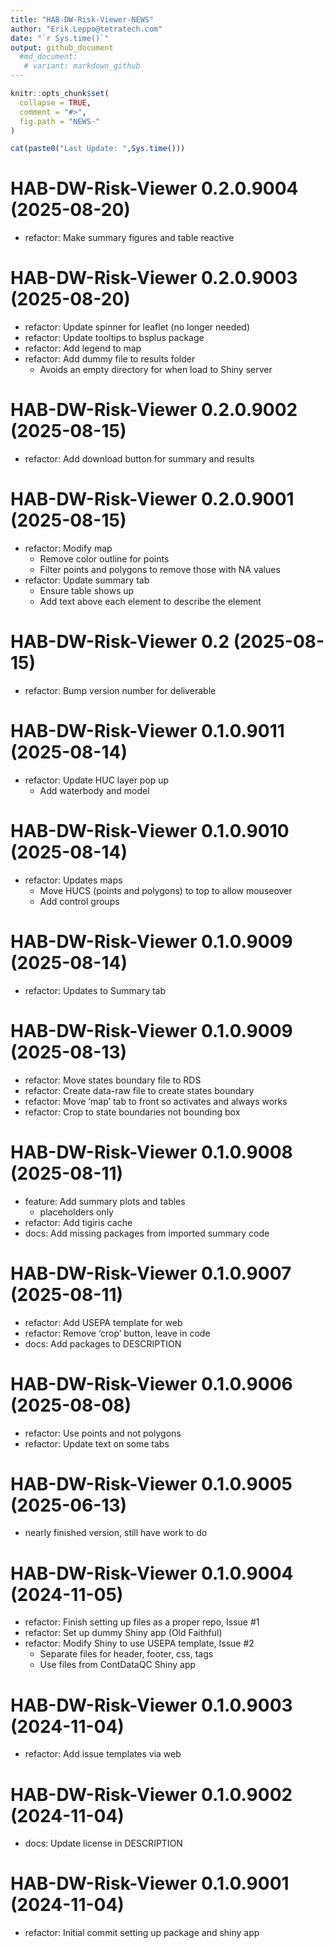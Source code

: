 ```yaml
---
title: "HAB-DW-Risk-Viewer-NEWS"
author: "Erik.Leppo@tetratech.com"
date: "`r Sys.time()`"
output: github_document
  #md_document:
   # variant: markdown_github
---
```


<!-- NEWS.md is generated from NEWS.Rmd. Please edit that file -->

```r
knitr::opts_chunk$set(
  collapse = TRUE,
  comment = "#>",
  fig.path = "NEWS-"
)
```

```r
cat(paste0("Last Update: ",Sys.time()))
```

# HAB-DW-Risk-Viewer 0.2.0.9004 (2025-08-20)

* refactor: Make summary figures and table reactive

# HAB-DW-Risk-Viewer 0.2.0.9003 (2025-08-20)

* refactor: Update spinner for leaflet (no longer needed)
* refactor: Update tooltips to bsplus package
* refactor: Add legend to map
* refactor: Add dummy file to results folder
    + Avoids an empty directory for when load to Shiny server

# HAB-DW-Risk-Viewer 0.2.0.9002 (2025-08-15)

* refactor: Add download button for summary and results

# HAB-DW-Risk-Viewer 0.2.0.9001 (2025-08-15)

* refactor: Modify map
    + Remove color outline for points
    + Filter points and polygons to remove those with NA values
* refactor: Update summary tab
    + Ensure table shows up
    + Add text above each element to describe the element

# HAB-DW-Risk-Viewer 0.2 (2025-08-15)

* refactor: Bump version number for deliverable

# HAB-DW-Risk-Viewer 0.1.0.9011 (2025-08-14)

* refactor: Update HUC layer pop up
    + Add waterbody and model

# HAB-DW-Risk-Viewer 0.1.0.9010 (2025-08-14)

* refactor: Updates maps
    + Move HUCS (points and polygons) to top to allow mouseover
    + Add control groups

# HAB-DW-Risk-Viewer 0.1.0.9009 (2025-08-14)

* refactor: Updates to Summary tab

# HAB-DW-Risk-Viewer 0.1.0.9009 (2025-08-13)

* refactor: Move states boundary file to RDS
* refactor: Create data-raw file to create states boundary
* refactor: Move 'map' tab to front so activates and always works
* refactor: Crop to state boundaries not bounding box

# HAB-DW-Risk-Viewer 0.1.0.9008 (2025-08-11)

* feature: Add summary plots and tables
    + placeholders only
* refactor: Add tigiris cache
* docs: Add missing packages from imported summary code

# HAB-DW-Risk-Viewer 0.1.0.9007 (2025-08-11)

* refactor: Add USEPA template for web
* refactor: Remove 'crop' button, leave in code
* docs: Add packages to DESCRIPTION

# HAB-DW-Risk-Viewer 0.1.0.9006 (2025-08-08)

* refactor: Use points and not polygons
* refactor: Update text on some tabs

# HAB-DW-Risk-Viewer 0.1.0.9005 (2025-06-13)

* nearly finished version, still have work to do

# HAB-DW-Risk-Viewer 0.1.0.9004 (2024-11-05)

* refactor: Finish setting up files as a proper repo, Issue #1
* refactor: Set up dummy Shiny app (Old Faithful)
* refactor: Modify Shiny to use USEPA template, Issue #2
    + Separate files for header, footer, css, tags
    + Use files from ContDataQC Shiny app

# HAB-DW-Risk-Viewer 0.1.0.9003 (2024-11-04)

* refactor: Add issue templates via web

# HAB-DW-Risk-Viewer 0.1.0.9002 (2024-11-04)

* docs: Update license in DESCRIPTION

# HAB-DW-Risk-Viewer 0.1.0.9001 (2024-11-04)

* refactor: Initial commit setting up package and shiny app